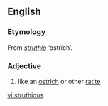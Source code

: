 ==English==

===Etymology===

From {{L.}} ''[[struthio]]'' ‘ostrich’.

===Adjective===
{{en-adj}}

# like an [[ostrich]] or other [[ratite]]

[[vi:struthious]]